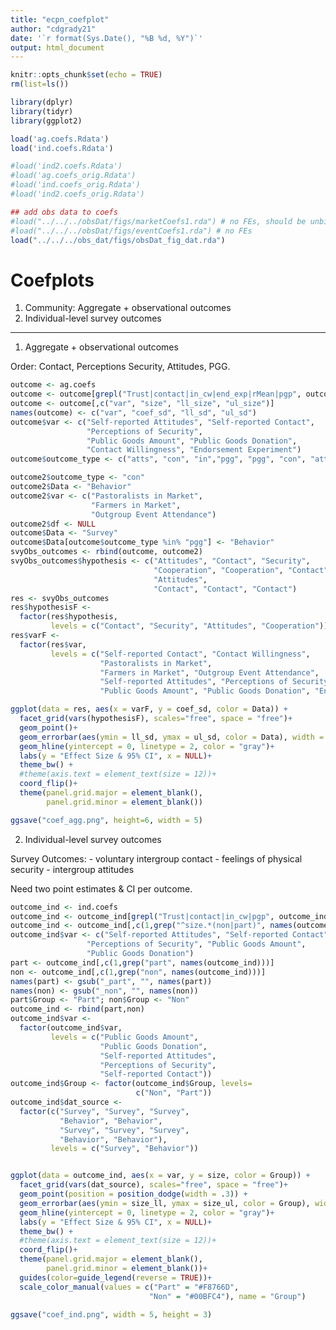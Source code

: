 ```yaml
---
title: "ecpn_coefplot"
author: "cdgrady21"
date: '`r format(Sys.Date(), "%B %d, %Y")`'
output: html_document
---
```


```r
knitr::opts_chunk$set(echo = TRUE)
rm(list=ls())

library(dplyr)
library(tidyr)
library(ggplot2)

load('ag.coefs.Rdata')
load('ind.coefs.Rdata')

#load('ind2.coefs.Rdata')
#load('ag.coefs_orig.Rdata')
#load('ind.coefs_orig.Rdata')
#load('ind2.coefs_orig.Rdata')

## add obs data to coefs
#load("../../../obsDat/figs/marketCoefs1.rda") # no FEs, should be unbiased
#load("../../../obsDat/figs/eventCoefs1.rda") # no FEs
load("../../../obs_dat/figs/obsDat_fig_dat.rda")


```

# Coefplots

1. Community: Aggregate + observational outcomes
2. Individual-level survey outcomes

***************

1. Aggregate + observational outcomes

Order: Contact, Perceptions Security, Attitudes, PGG.

```r
outcome <- ag.coefs
outcome <- outcome[grepl("Trust|contact|in_cw|end_exp|rMean|pgp", outcome$var),]
outcome <- outcome[,c("var", "size", "ll_size", "ul_size")]
names(outcome) <- c("var", "coef_sd", "ll_sd", "ul_sd")
outcome$var <- c("Self-reported Attitudes", "Self-reported Contact", 
                 "Perceptions of Security",
                 "Public Goods Amount", "Public Goods Donation",
                 "Contact Willingness", "Endorsement Experiment")
outcome$outcome_type <- c("atts", "con", "in","pgg", "pgg", "con", "atts")

outcome2$outcome_type <- "con"
outcome2$Data <- "Behavior"
outcome2$var <- c("Pastoralists in Market",
                  "Farmers in Market",
                  "Outgroup Event Attendance")
outcome2$df <- NULL
outcome$Data <- "Survey"
outcome$Data[outcome$outcome_type %in% "pgg"] <- "Behavior"
svyObs_outcomes <- rbind(outcome, outcome2)
svyObs_outcomes$hypothesis <- c("Attitudes", "Contact", "Security", 
                                "Cooperation", "Cooperation", "Contact",
                                "Attitudes", 
                                "Contact", "Contact", "Contact")
res <- svyObs_outcomes
res$hypothesisF <-
  factor(res$hypothesis,
         levels = c("Contact", "Security", "Attitudes", "Cooperation"))
res$varF <-
  factor(res$var,
         levels = c("Self-reported Contact", "Contact Willingness",
                    "Pastoralists in Market",
                    "Farmers in Market", "Outgroup Event Attendance",
                    "Self-reported Attitudes", "Perceptions of Security",
                    "Public Goods Amount", "Public Goods Donation", "Endorsement Experiment"))

ggplot(data = res, aes(x = varF, y = coef_sd, color = Data)) +
  facet_grid(vars(hypothesisF), scales="free", space = "free")+
  geom_point()+
  geom_errorbar(aes(ymin = ll_sd, ymax = ul_sd, color = Data), width = 0) +
  geom_hline(yintercept = 0, linetype = 2, color = "gray")+
  labs(y = "Effect Size & 95% CI", x = NULL)+
  theme_bw() +
  #theme(axis.text = element_text(size = 12))+
  coord_flip()+
  theme(panel.grid.major = element_blank(),
        panel.grid.minor = element_blank())

ggsave("coef_agg.png", height=6, width = 5)


```

2. Individual-level survey outcomes

Survey Outcomes: 
  - voluntary intergroup contact
  - feelings of physical security
  - intergroup attitudes

Need two point estimates & CI per outcome.

```r
outcome_ind <- ind.coefs
outcome_ind <- outcome_ind[grepl("Trust|contact|in_cw|pgp", outcome_ind$var),]
outcome_ind <- outcome_ind[,c(1,grep("^size.*(non|part)", names(outcome_ind)))]
outcome_ind$var <- c("Self-reported Attitudes", "Self-reported Contact", 
                 "Perceptions of Security", "Public Goods Amount",
                 "Public Goods Donation")
part <- outcome_ind[,c(1,grep("part", names(outcome_ind)))]
non <- outcome_ind[,c(1,grep("non", names(outcome_ind)))]
names(part) <- gsub("_part", "", names(part))
names(non) <- gsub("_non", "", names(non))
part$Group <- "Part"; non$Group <- "Non"
outcome_ind <- rbind(part,non)
outcome_ind$var <- 
  factor(outcome_ind$var, 
         levels = c("Public Goods Amount",
                    "Public Goods Donation",
                    "Self-reported Attitudes",
                    "Perceptions of Security",
                    "Self-reported Contact"))
outcome_ind$Group <- factor(outcome_ind$Group, levels=
                            c("Non", "Part"))
outcome_ind$dat_source <-
  factor(c("Survey", "Survey", "Survey",
           "Behavior", "Behavior",
           "Survey", "Survey", "Survey",
           "Behavior", "Behavior"),
         levels = c("Survey", "Behavior"))


ggplot(data = outcome_ind, aes(x = var, y = size, color = Group)) +
  facet_grid(vars(dat_source), scales="free", space = "free")+
  geom_point(position = position_dodge(width = .3)) +
  geom_errorbar(aes(ymin = size_ll, ymax = size_ul, color = Group), width = 0, position = position_dodge(width = .3)) +
  geom_hline(yintercept = 0, linetype = 2, color = "gray")+
  labs(y = "Effect Size & 95% CI", x = NULL)+
  theme_bw() +
  #theme(axis.text = element_text(size = 12))+
  coord_flip()+
  theme(panel.grid.major = element_blank(),
        panel.grid.minor = element_blank())+
  guides(color=guide_legend(reverse = TRUE))+
  scale_color_manual(values = c("Part" = "#F8766D",
                               "Non" = "#00BFC4"), name = "Group")

ggsave("coef_ind.png", width = 5, height = 3)
```


